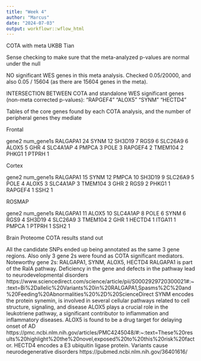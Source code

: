 ```yaml
---
title: "Week 4"
author: "Marcus"
date: "2024-07-03"
output: workflowr::wflow_html
---
```


COTA with meta UKBB Tian

Sense checking to make sure that the meta-analyzed p-values are normal under the null

NO significant WES genes in this meta analysis.
Checked 0.05/20000, and also 0.05 / 15604 (as there are 15604 genes in the meta).

INTERSECTION BETWEEN COTA and standalone WES significant genes (non-meta corrected p-values):
"RAPGEF4" "ALOX5"   "SYNM"    "HECTD4" 

Tables of the core genes found by each COTA analysis, and the number of peripheral genes they mediate

Frontal

gene2
num_gene1s
RALGAPA1
24
SYNM
12
SH3D19
7
RGS9
6
SLC26A9
6
ALOX5
5
GHR
4
SLC4A1AP
4
PMPCA
3
POLE
3
RAPGEF4
2
TMEM104
2
PHKG1
1
PTPRH
1

Cortex 

gene2
num_gene1s
RALGAPA1
15
SYNM
12
PMPCA
10
SH3D19
9
SLC26A9
5
POLE
4
ALOX5
3
SLC4A1AP
3
TMEM104
3
GHR
2
RGS9
2
PHKG1
1
RAPGEF4
1
SSH2
1

ROSMAP 

gene2
num_gene1s
RALGAPA1
11
ALOX5
10
SLC4A1AP
8
POLE
6
SYNM
6
RGS9
4
SH3D19
4
SLC26A9
3
TMEM104
2
GHR
1
HECTD4
1
ITGA11
1
PMPCA
1
PTPRH
1
SSH2
1


Brain Proteome COTA results stand out 


All the candidate SNPs ended up being annotated as the same 3 gene regions. Also only 3 gene 2s were found as COTA significant mediators.
Noteworthy gene 2s: RALGAPA1, SYNM, ALOX5, HECTD4
RALGAPA1 is part of the RalA pathway. Deficiency in the gene and defects in the pathway lead to neurodevelopmental disorders https://www.sciencedirect.com/science/article/pii/S0002929720300021#:~:text=Bi%2Dallelic%20Variants%20in%20RALGAPA1,Spasms%2C%20and%20Feeding%20Abnormalities%20%2D%20ScienceDirect
SYNM encodes the protein synemin, is involved in several cellular pathways related to cell structure, signaling, and disease
ALOX5 plays a crucial role in the leukotriene pathway, a significant contributor to inflammation and inflammatory diseases. ALOX5 is found to be a drug target for delaying onset of AD https://pmc.ncbi.nlm.nih.gov/articles/PMC4245048/#:~:text=These%20results%20highlight%20the%20novel,exposed%20to%20this%20risk%20factor.
HECTD4 encodes a E3 ubiquitin ligase protein. Variants cause neurodegenerative disorders https://pubmed.ncbi.nlm.nih.gov/36401616/
